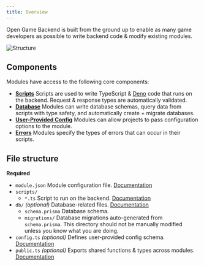 ```yaml
---
title: Overview
---
```


Open Game Backend is built from the ground up to enable as many game developers as possible to write backend code & modify existing modules.

![Structure](/images/structure.svg)

## Components

Modules have access to the following core components:

- [**Scripts**](/docs/build/scripts) Scripts are used to write TypeScript & [Deno](https://deno.com/) code that runs on the backend. Request & response types are automatically validated.
- [**Database**](/docs/build/database) Modules can write database schemas, query data from scripts with type safety, and automatically create + migrate databases.
- [**User-Provided Config**](/docs/build/config) Modules can allow projects to pass configuration options to the module.
- [**Errors**](/docs/build/errors) Modules specify the types of errors that can occur in their scripts.

## File structure

**Required**

- `module.json` Module configuration file. [Documentation](/docs/build/module-config)
- `scripts/`
    - `*.ts` Script to run on the backend. [Documentation](/docs/build/scripts)
- `db/` _(optional)_ Database-related files. [Documentation](/docs/build/database)
    - `schema.prisma` Database schema.
    - `migrations/` Database migrations auto-generated from `schema.prisma`. This directory should not be manually modified unless you know what you are doing.
- `config.ts` _(optional)_ Defines user-provided config schema. [Documentation](/docs/build/config)
- `public.ts` _(optional)_ Exports shared functions & types across modules. [Documentation](/docs/build/public)
